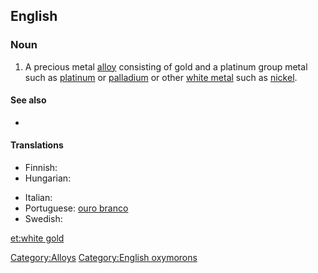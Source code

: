 ==English==

===Noun===
{{en-noun|sg=[[white]] [[gold]]}}

# A precious metal [[alloy]] consisting of gold and a platinum group metal such as [[platinum]] or [[palladium]] or other [[white metal]] such as [[nickel]].

====See also====
* {{pedia}}

====Translations====
{{trans-top|A precious metal alloy consisting of gold and a platinum group metal}}
* Finnish: {{t-|fi|valkokulta}}
* Hungarian: {{t|hu|fehérarany}}
{{trans-mid}}
* Italian: {{t-|it|oro bianco|m}}
* Portuguese: [[ouro branco]]
* Swedish: {{t|sv|vitguld|n}}
{{trans-bottom}}

[[Category:Alloys]]
[[Category:English oxymorons]]

[[et:white gold]]